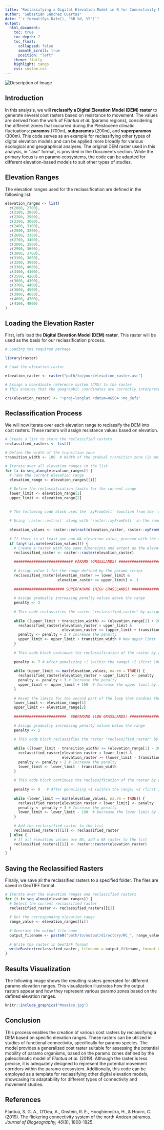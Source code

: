 ```yaml
---
title: "Reclassifying a Digital Elevation Model in R for Connectivity Modeling: A Páramo Example Based on Paleoclimatic Data"
author: "Sebastián Sánchez Cuartas"
date: "`r format(Sys.Date(), '%B %d, %Y')`"
output: 
  html_document:
    toc: true
    toc_depth: 2
    toc_float:
      collapsed: false
      smooth_scroll: true
      position: "left"
    theme: flatly
    highlight: tango
    css: custom.css
---
```


<div class="sidebar-image">
  <img src="Imagen1.jpg" alt="Description of Image">
</div>

## **Introduction**

In this analysis, we will **reclassify a Digital Elevation Model (DEM) raster** to generate several cost rasters based on resistance to movement. The values are derived from the work of *Flantua et al.* (paramo regions), considering the different zones that occurred during the Pleistocene climatic fluctuations: **paramos** (700m), **subparamos** (200m), and **superparamos** (300m). This code serves as an example for reclassifying other types of digital elevation models and can be applied more broadly for various ecological and geographical analyses. The original DEM raster used in this analysis, in ".asc" format, is provided in the Documents section. While the primary focus is on paramo ecosystems, the code can be adapted for different elevation-based models to suit other types of studies.

## **Elevation Ranges**

The elevation ranges used for the reclassification are defined in the following list:

```r
elevation_ranges <- list(
  c(2000, 2700),
  c(2100, 2800),
  c(2200, 2900),
  c(2300, 3000),
  c(2400, 3100),
  c(2500, 3200),
  c(2600, 3300),
  c(2700, 3400),
  c(2800, 3500),
  c(2900, 3600),
  c(3000, 3700),
  c(3100, 3800),
  c(3200, 3900),
  c(3300, 4000),
  c(3400, 4100),
  c(3500, 4200),
  c(3600, 4300),
  c(3700, 4400),
  c(3800, 4500),
  c(3900, 4600),
  c(4000, 4700),
  c(4100, 4800)
)

```

## **Loading the Elevation Raster**

First, let's load the **Digital Elevation Model (DEM) raster**. This raster will be used as the basis for our reclassification process.

```r

# Loading the required package

library(raster)

# Load the elevation raster

elevation_raster <- raster("path/to/your/elevation_raster.asc")

# Assign a coordinate reference system (CRS) to the raster
# This ensures that the geographic coordinates are correctly interpreted.

crs(elevation_raster) <- "+proj=longlat +datum=WGS84 +no_defs"

```

## **Reclassification Process**

We will now iterate over each elevation range to reclassify the DEM into cost rasters. These rasters will assign resistance values based on elevation.

```r
# Create a list to store the reclassified rasters
reclassified_rasters <- list()

# Define the width of the transition zone
transition_width <- 100  # Width of the gradual transition zone (in meters)

# Iterate over all elevation ranges in the list
for (i in seq_along(elevation_ranges)) {
  # Take the current elevation range
  elevation_range <- elevation_ranges[[i]]
  
  # Define the reclassification limits for the current range
  lower_limit <- elevation_range[1]
  upper_limit <- elevation_range[2]
  
  
  # The following code block uses the `xyFromCell` function from the `raster` package to extract the spatial coordinates (x, y) of each cell in an elevation raster. These coordinates are stored in a matrix called `raster_coordinates`, where each row represents a cell of the raster, and the columns contain the corresponding geographic coordinates.
  
  # Using `raster::extract` along with `raster::xyFromCell` in the same line allows you to directly extract the values of all raster cells at their respective locations.
  
  elevation_values <- raster::extract(elevation_raster, raster::xyFromCell(elevation_raster, 1:ncell(elevation_raster)))
  
  # If there is at least one non-NA elevation value, proceed with the reclassification
  if (any(!is.na(elevation_values))) {
    # Create a raster with the same dimensions and extent as the elevation raster
    reclassified_raster <- raster::raster(elevation_raster)
    
    ########################### PÁRAMO (GRASSLANDS) ###############################
    
    # Assign value 1 for the range defined by the paramo strips
    reclassified_raster[elevation_raster >= lower_limit & 
                        elevation_raster <= upper_limit] <- 1
    
    ####################### SUPERPARAMO (HIGH GRASSLANDS) ######################### 
    
    # Assign gradually increasing penalty values above the range
    penalty <- 2
    
    # This code reclassifies the raster "reclassified_raster" by assigning penalty values that gradually increase as you move towards higher elevation ranges. The elevation range that is reclassified is limited to 200 meters above the original range, and a while loop is used to apply this reclassification iteratively until that limit is reached.
    
    while ((upper_limit + transition_width) <= (elevation_range[2] + 200)) {
      reclassified_raster[elevation_raster > upper_limit & 
                          elevation_raster <= (upper_limit + transition_width)] <- penalty
      penalty <- penalty + 2 # Increase the penalty
      upper_limit <- upper_limit + transition_width # New upper limit
    }
    
    # This code block continues the reclassification of the raster by assigning progressively increasing penalty values to cells with higher elevations. The process begins at 200 meters above the initial range and continues up to the maximum elevation value in the raster. As the upper limit increases by 100 meters with each iteration, the penalty also increases, starting at 7 and adding 3 at each step.
    
    penalty <- 7 # After penalizing +1 (within the range) +2 (first 100m after the upper limit) and +2 (corresponding to a value of 4 for the second 100m after the updated limit), the next pixel starts with a value of 7, as it begins to add +3 here until reaching the maximum limit of the raster.
    
    while (upper_limit <= max(elevation_values, na.rm = TRUE)) {
      reclassified_raster[elevation_raster > upper_limit] <- penalty
      penalty <- penalty + 3 # Increase the penalty
      upper_limit <- upper_limit + 100  # Increase the upper limit by 100 meters
    }
    
    # Reset the limits for the second part of the loop that handles the lower limit
    lower_limit <- elevation_range[1]
    upper_limit <- elevation_range[2]
    
    ########################  SUBPARAMO (LOW GRASSLANDS) ########################## 
    
    # Assign gradually increasing penalty values below the range
    penalty <- 2
    
    # This code block reclassifies the raster "reclassified_raster" by assigning penalty values that gradually increase as you move towards lower elevation ranges. The elevation range that is reclassified is limited to 300 meters below the original range, and a while loop is used to apply this reclassification iteratively until that limit is reached.
    
    while ((lower_limit - transition_width) >= (elevation_range[1] - 300)) {
      reclassified_raster[elevation_raster < lower_limit & 
                          elevation_raster >= (lower_limit - transition_width)] <- penalty
      penalty <- penalty + 2 # Increase the penalty
      lower_limit <- lower_limit - transition_width
    }
    
    # This code block continues the reclassification of the raster by assigning progressively increasing penalty values to cells with lower elevations. The process begins at 300 meters below the initial range and continues up to the minimum elevation value in the raster. As the lower limit decreases by 100 meters with each iteration, the penalty also increases, starting at 9 and adding 3 at each step.
    
    penalty <- 9   # After penalizing +1 (within the range) +2 (first 100m after the upper limit) and +2 (corresponding to a value of 4 for the second 100m after the updated limit) and +2 (corresponding to a value of 6 for the third 100m after the updated limit), the next pixel starts with a value of 9, as it begins to add +3 here until reaching the maximum limit of the raster.
    
    while (lower_limit >= min(elevation_values, na.rm = TRUE)) {
      reclassified_raster[elevation_raster < lower_limit] <- penalty
      penalty <- penalty + 3 # Increase the penalty
      lower_limit <- lower_limit - 100  # Decrease the lower limit by 100 meters
    }
    
    # Add the reclassified raster to the list
    reclassified_rasters[[i]] <- reclassified_raster
  } else {
    # If all elevation values are NA, add a NA raster to the list
    reclassified_rasters[[i]] <- raster::raster(elevation_raster)
  }
}

```

## **Saving the Reclassified Rasters**

Finally, we save all the reclassified rasters to a specified folder. The files are saved in GeoTIFF format.

```r
# Iterate over the elevation ranges and reclassified rasters
for (i in seq_along(elevation_ranges)) {
  # Select the current reclassified raster
  reclassified_raster <- reclassified_rasters[[i]]
  
  # Get the corresponding elevation range
  range_value <- elevation_ranges[[i]]
  
  # Generate the output file name
  output_filename <- paste0("path/to/output/directory/RC_", range_value[1], "_", range_value[2], ".tif")
  
  # Write the raster in GeoTIFF format
  writeRaster(reclassified_raster, filename = output_filename, format = "GTiff", overwrite = TRUE)
}

```

## **Results Visualization**

The following image shows the resulting rasters generated for different paramo elevation ranges. This visualization illustrates how the output rasters appear and how they represent various paramo zones based on the defined elevation ranges.

```r
knitr::include_graphics("Mosaico.jpg")
```

## **Conclusion**

This process enables the creation of various cost rasters by reclassifying a DEM based on specific elevation ranges. These rasters can be utilized in studies of functional connectivity, specifically for paramo species. The model provides a generalized cost raster suitable for assessing the potential mobility of paramo organisms, based on the paramo zones defined by the paleoclimatic model of *Flantua et al.* (2019). Although the raster is less precise, it is adequately designed to represent the potential movement corridors within the paramo ecosystem. Additionally, this code can be employed as a template for reclassifying other digital elevation models, showcasing its adaptability for different types of connectivity and movement studies.

## **References**

Flantua, S. G. A., O'Dea, A., Onstein, R. E., Hooghiemstra, H., & Hoorn, C. (2019). The flickering connectivity system of the north Andean páramos. *Journal of Biogeography, 46*(8), 1808-1825.
